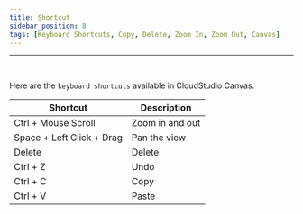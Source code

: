 ```yaml
---
title: Shortcut
sidebar_position: 8
tags: [Keyboard Shortcuts, Copy, Delete, Zoom In, Zoom Out, Canvas]
---
```


<hr />
<br />

Here are the `keyboard shortcuts` available in CloudStudio Canvas.

| Shortcut                  | Description     |
| ------------------------- | --------------- |
| Ctrl + Mouse Scroll       | Zoom in and out |
| Space + Left Click + Drag | Pan the view    |
| Delete                    | Delete          |
| Ctrl + Z                  | Undo            |
| Ctrl + C                  | Copy            |
| Ctrl + V                  | Paste           |
